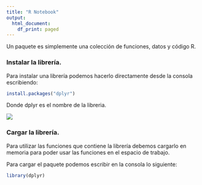 ```yaml
---
title: "R Notebook"
output:
  html_document:
    df_print: paged
---
```


Un paquete es simplemente una colección de funciones, datos y código R. 



### Instalar la librería.
Para instalar una librería podemos hacerlo directamente desde la consola escribiendo:

```r
install.packages("dplyr")
```
Donde dplyr es el nombre de la libreria. 

![](Capture1.PNG) 



### Cargar la librería.

Para utilizar las funciones que contiene la librería debemos cargarlo en memoria para poder usar las funciones en el espacio de trabajo.

Para cargar el paquete podemos escribir en la consola lo siguiente:

```r
library(dplyr)
```